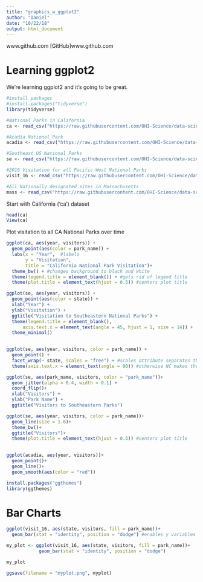 ```yaml
---
title: "graphics_w_ggplot2"
author: "Daniel"
date: "10/22/18"
output: html_document
---
```


www.github.com
[GitHub]www.github.com

# Learning ggplot2

We're learning ggplot2 and it's going to be great.


```r

#install packages
#install.packages("tidyverse")
library(tidyverse)
```


```r
#National Parks in California
ca <- read_csv("https://raw.githubusercontent.com/OHI-Science/data-science-training/master/data/ca.csv") 

#Acadia National Park
acadia <- read_csv("https://raw.githubusercontent.com/OHI-Science/data-science-training/master/data/acadia.csv")

#Southeast US National Parks
se <- read_csv("https://raw.githubusercontent.com/OHI-Science/data-science-training/master/data/se.csv")

#2016 Visitation for all Pacific West National Parks
visit_16 <- read_csv("https://raw.githubusercontent.com/OHI-Science/data-science-training/master/data/visit_16.csv")

#All Nationally designated sites in Massachusetts
mass <- read_csv("https://raw.githubusercontent.com/OHI-Science/data-science-training/master/data/mass.csv")
```

Start with California ('ca') dataset

```r
head(ca)
View(ca)

```

Plot visitation to all CA National Parks over time

```r
ggplot(ca, aes(year, visitors)) +
  geom_point(aes(color = park_name)) +
  labs(x = "Year",  #labels
       y = "Visitation", 
       title = "California National Park Visitation")+
  theme_bw() + #changes background to black and white
  theme(legend.title = element_blank()) + #gets rid of legend title
  theme(plot.title = element_text(hjust = 0.5)) #centers plot title
```

```r
ggplot(se, aes(year, visitors)) +
  geom_point(aes(color = state)) +
  xlab("Year") +
  ylab("Visitation") +
  ggtitle("Visitation to Southeastern National Parks") +
  theme(legend.title = element_blank(),
      axis.text.x = element_text(angle = 45, hjust = 1, size = 14)) +
  theme_minimal()
  

```


```r
ggplot(se, aes(year, visitors, color = park_name)) +
  geom_point() +
  facet_wrap(~ state, scales = "free") + #scales attribute separates the axis scales in each plot
  theme(axis.text.x = element_text(angle = 90)) #otherwise NC makes the others trapped on a small scale
```

```r
ggplot(se, aes(park_name, visitors, color = "park_name"))+
  geom_jitter(alpha = 0.4, width = 0.1) +
  coord_flip()+
  xlab("Visitors") +
  ylab("Park Name") +
  ggtitle("Visitors to Southeastern Parks")
```


```r
ggplot(se, aes(year, visitors, color = park_name))+
  geom_line(size = 1.6)+
  theme_bw()+
  ggtitle("Visitors")+
  theme(plot.title = element_text(hjust = 0.5)) #centers plot title
  
```

```r
ggplot(acadia, aes(year, visitors))+
  geom_point()+
  geom_line()+
  geom_smooth(aes(color = "red"))
```

```r
install.packages("ggthemes")
library(ggthemes)


```

# Bar Charts

```r
ggplot(visit_16, aes(state, visitors, fill = park_name))+
  geom_bar(stat = "identity", position = "dodge") #enables y variables in geom_bar, position separates the columns
```


```r
my_plot <- ggplot(visit_16, aes(state, visitors, fill = park_name))+
            geom_bar(stat = "identity", position = "dodge")

my_plot

ggsave(filename = "myplot.png", myplot)
```

